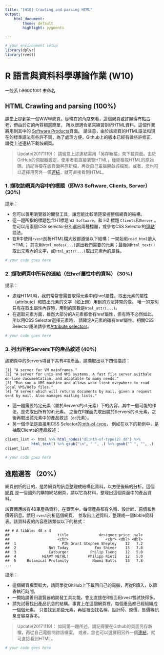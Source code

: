 ```yaml
---
title: "[W10] Crawling and parsing HTML"
output: 
    html_document:
        theme: default
        highlight: pygments

---
```


```r
# your environment setup
library(dplyr)
library(rvest)
```

R 語言與資料科學導論作業 (W10)
=============================

一般系 b96001001 未命名

## HTML Crawling and parsing (100%)

課堂上提到第一個WWW網頁。從現在的角度來看，這個網頁或許顯得有點古老，但由於它的內容相當簡單，
所以很適合拿來練習剖析HTML資料。這個作業將用到其中的
[Software Products](https://raw.githubusercontent.com/RLadsNTU/RLadsLab/master/W10_CrawlAway/data/www_software_product.html)頁面。
請注意，由於該網頁的HTML語法和現在的標準語法有些許不同，為了處理方便，Github上的版本已經有做些許修正，請從上述連結下載該網頁。

> Update(20171119)：
> 請留意上述連結需用「另存新檔」來下載頁面。由於GitHub的伺服器設定，使用者若直接瀏覽HTML，僅能檢視HTML的原始碼。請記得要在該頁面另存新檔，再從自己電腦開啟該檔案。或者，您也可以選擇用另外一個[連結](http://lope.linguistics.ntu.edu.tw/rlads/week10/www_software_product.html)，就可直接看到HTML。


### 1. 擷取該網頁內容中的標題（即W3 Software, Clients, Server） (30%)

提示：

* 您可以善用瀏覽器的開發工具，讓您能比較清楚掌握整個網頁的結構。
* 這一題所指的標題包含H1標題 `W3 Software`，和 H2 標題 `Clients`和`Server` 。
您可以用兩個CSS selector分別選出兩種標題，或參考CSS Selector的[逗點](https://www.w3schools.com/cssref/sel_element_comma.asp)語法。
* 在R中使用`rvest`剖析HTML檔大致都遵循以下結構：一開始用`read_html`讀入HTML；
其次用`html_nodes(...)`選出我們需要的元素；最後用`html_text()`取出元素內的文字，或`html_attr(...)`取出元素內的屬性。

```r
# your code goes here
```

### 2. 擷取網頁中所有的連結（在href屬性中的資料） (30%)

提示：

* 處理HTML時，我們常常會需要取得元素中的href屬性。取出元素的屬性（attribute）和取出元素的文字（如上題）用到的方法非常的像。
唯一的差別只有在取出屬性內容時，用到的函數是`html_attr(...)`。
* 在選取元素方面，雖然大部分的A元素都會有href屬性，但有時不必然如此。所以用CSS Selector選擇元素時，
請確定A元素的確有href屬性。相關CSS Selector語法請參考[Attribute selectors](https://developer.mozilla.org/en-US/docs/Web/CSS/Attribute_selectors)。

```r
# your code goes here
```

### 3. 列出所有Servers下的產品敘述 (40%)

該網頁中的Servers項目下共有4項產品，請擷取出以下四個描述：
```
[1] "A server for VM mainframes."                                                                                       
[2] "A server for unix and VMS systems. A fast file server suitbale on-line documentation, and adaptable to many needs."
[3] "Run son a VMS machine and allows webc lient eveywhere to read local VMS/Help files."                               
[4] "A server which will returns documents by mail, given a request sent by mail. Also manages mailing lists." 
```

* 這一題需要特定元素（屬於Servers的`dl`元素）下的內容。其中一個可能的作法，是先取出所有的`dl`元素。
之後在R裡面先取出屬於Servers的`dl`元素，之後再取出該元素中的產品敘述（`dd`元素）。
* 另一個作法是直接用CSS Selector的[:nth-of-type](https://developer.mozilla.org/en-US/docs/Web/CSS/:nth-of-type)，
例如在以下的範例中，是抽取Clients的產品敘述：
```r
client_list <- html %>% html_nodes("dl:nth-of-type(2) dd") %>% 
            html_text() %>% gsub("\n", " ", .) %>% gsub("^ ", "", .)
client_list
```

```r
# your code goes here
```

## 進階選答 （20%）

網頁剖析的目的，是將網頁的訊息整理成結構化資料，以方便後續的分析。這個
[網頁](https://raw.githubusercontent.com/RLadsNTU/RLadsLab/master/W10_CrawlAway/data/threadless_access_20171114.html)
是一個國外的購物網站網頁，請以它為材料，整理出這個頁面中的產品資料。

該頁面應該有48筆產品資料，在頁面中，每個產品都有名稱、設計師、原價和售價等訊息。請用 `rvest`剖析這個網頁，
並取出上述資料，整理成一個tibble資料表。該資料表的內容應該類似以下的格式：

```
## # A tibble: 48 x 4
##                      title              designer price  sale
##                      <chr>                 <chr> <dbl> <dbl>
##  1                     PIN Grant Stephen Shepley    12   7.2
##  2               Not Today            Fox Shiver    13   7.8
##  3               Catburger          Philip Tseng    12   5.0
##  4            HEAVY METAL!         Philipp Rietz    12   5.0
##  5     Botanical Profanity           Naomi Batts    13   7.8
...
```

提示：

* 這個網頁檔案較大，請同學從GitHub上下載回自己的電腦，再從R讀入，以節省執行時間。
* 一開始請善用瀏覽器的開發工具功能，會比直接在R裡面用rvest嘗試快得多。
* 請先試著找出產品訊息的結構。事實上在這個網頁裡，每個產品都已經組織成一個個元素。
只要找到那些元素，再從裡面找名稱、設計師、原價、售價等訊息會容易得多。

> Update(20171119)：
> 如同第一題所述，請記得要在Github的頁面另存新檔，再從自己電腦開啟該檔案。
或者，您也可以選擇用另外一個[連結](http://lope.linguistics.ntu.edu.tw/rlads/week10/threadless_access_20171114.html)，就可直接看到HTML。

```r
# your code goes here
```
